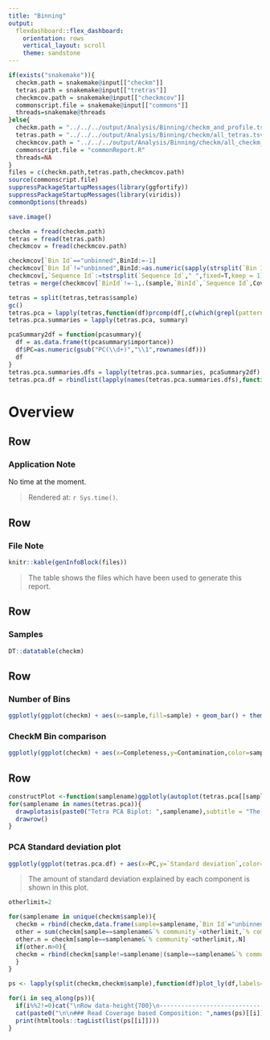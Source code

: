 ```yaml
---
title: "Binning"
output: 
  flexdashboard::flex_dashboard:
    orientation: rows
    vertical_layout: scroll
    theme: sandstone
---
```




```r
if(exists("snakemake")){
  checkm.path = snakemake@input[["checkm"]]
  tetras.path = snakemake@input[["tretras"]]
  checkmcov.path = snakemake@input[["checkmcov"]]
  commonscript.file = snakemake@input[["commons"]]
  threads=snakemake@threads
}else{
  checkm.path = "../../../output/Analysis/Binning/checkm_and_profile.tsv"
  tetras.path = "../../../output/Analysis/Binning/checkm/all_tetras.tsv"
  checkmcov.path = "../../../output/Analysis/Binning/checkm/all_checkm_cov.tsv"
  commonscript.file = "commonReport.R"
  threads=NA
}
files = c(checkm.path,tetras.path,checkmcov.path)
source(commonscript.file)
suppressPackageStartupMessages(library(ggfortify))
suppressPackageStartupMessages(library(viridis))
commonOptions(threads)

save.image()

checkm = fread(checkm.path)
tetras = fread(tetras.path)
checkmcov = fread(checkmcov.path)

checkmcov[`Bin Id`=="unbinned",BinId:=-1]
checkmcov[`Bin Id`!="unbinned",BinId:=as.numeric(sapply(strsplit(`Bin Id`,".",fixed=T),"[",2))]
checkmcov[,`Sequence Id`:=tstrsplit(`Sequence Id`," ",fixed=T,keep = 1)]
tetras = merge(checkmcov[`BinId`!=-1,.(sample,`BinId`,`Sequence Id`,Coverage)],tetras,by=c("sample","Sequence Id"))

tetras = split(tetras,tetras$sample)
gc()
tetras.pca = lapply(tetras,function(df)prcomp(df[,c(which(grepl(pattern = "[AGCT]{4}",colnames(df))),which(colnames(df)=="Coverage")),with=F], center = TRUE, scale = TRUE))
tetras.pca.summaries = lapply(tetras.pca, summary)

pcaSummary2df = function(pcasummary){
  df = as.data.frame(t(pcasummary$importance))
  df$PC=as.numeric(gsub("PC(\\d+)","\\1",rownames(df)))
  df
}
tetras.pca.summaries.dfs = lapply(tetras.pca.summaries, pcaSummary2df)
tetras.pca.df = rbindlist(lapply(names(tetras.pca.summaries.dfs),function(sample)cbind(sample,tetras.pca.summaries.dfs[[sample]])))

```


Overview
=================

Row
--------------------------------------

### Application Note

No time at the moment.



> Rendered at: `r Sys.time()`.

Row
--------------------------------------

### File Note

```r
knitr::kable(genInfoBlock(files))
```
> The table shows the files which have been used to generate this report.



Row
-------------------------

### Samples

```r
DT::datatable(checkm)
```

Row
-------------------------

### Number of Bins

```r
ggplotly(ggplot(checkm) + aes(x=sample,fill=sample) + geom_bar() + theme(legend.position = "none") + scale_fill_brewer(palette = sample_palette) + labs(x="Sample",y="Count"))
```

### CheckM Bin comparison

```r
ggplotly(ggplot(checkm) + aes(x=Completeness,y=Contamination,color=sample,label=`Bin Id`) + geom_point() + scale_y_reverse() + labs(color="Sample") + scale_color_brewer(palette = sample_palette))
```

Row
-------------------------


```r
constructPlot <-function(samplename)ggplotly(autoplot(tetras.pca[[samplename]],data=as.data.frame(tetras[[samplename]]),colour="BinId")+scale_color_viridis())
for(samplename in names(tetras.pca)){
  drawplotasis(paste0("Tetra PCA Biplot: ",samplename),subtitle = "The first two components of the principal components. The input matrix included the tetracnucleotid frequencies and the coverage.",plot = constructPlot(samplename))
  drawrow()
}
```

### PCA Standard deviation plot

```r
ggplotly(ggplot(tetras.pca.df) + aes(x=PC,y=`Standard deviation`,color=sample,label=`Cumulative Proportion`) + geom_line() + labs(color="Sample") + scale_color_brewer(palette = sample_palette))
```

> The amount of standard deviation explained by each component is shown in this plot.


```r
otherlimit=2

for(samplename in unique(checkm$sample)){
  checkm = rbind(checkm,data.frame(sample=samplename,`Bin Id`="unbinned",`% community`=100-sum(checkm[sample==samplename,`% community`]),check.names=F),fill=T)
  other = sum(checkm[sample==samplename&`% community`<otherlimit,`% community`])
  other.n = checkm[sample==samplename&`% community`<otherlimit,.N]
  if(other.n>0){
  checkm = rbind(checkm[sample!=samplename|(sample==samplename&`% community`>=otherlimit)],data.frame(sample=samplename,`Bin Id`=paste0(as.character(other.n)," Other (Limit: ",as.character(otherlimit),"%)"),`% community`=other,check.names=F),fill=T)
  }
}

ps <- lapply(split(checkm,checkm$sample),function(df)plot_ly(df,labels=~`Bin Id`,values=~`% community`,type="pie",text=~`Marker lineage`,textinfo = 'label', hoverinfo = 'text+percent'))

for(i in seq_along(ps)){
  if(i%%2!=0)cat("\nRow data-height{700}\n--------------------------------------\n")
  cat(paste0("\n\n### Read Coverage based Composition: ",names(ps)[[i]],"\n\n"))
  print(htmltools::tagList(list(ps[[i]])))
}
```
